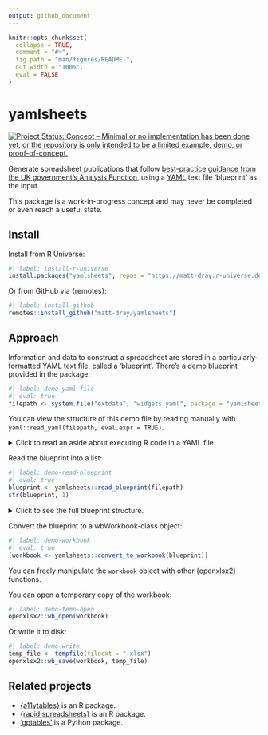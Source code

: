 ```yaml
---
output: github_document
---
```


<!-- README.md is generated from README.Rmd. Please edit that file -->

```r
knitr::opts_chunk$set(
  collapse = TRUE,
  comment = "#>",
  fig.path = "man/figures/README-",
  out.width = "100%",
  eval = FALSE
)
```

# yamlsheets

<!-- badges: start -->
[![Project Status: Concept – Minimal or no implementation has been done yet, or the repository is only intended to be a limited example, demo, or proof-of-concept.](https://www.repostatus.org/badges/latest/concept.svg)](https://www.repostatus.org/#concept)
<!-- badges: end -->

Generate spreadsheet publications that follow [best-practice guidance from the UK government's Analysis Function](https://analysisfunction.civilservice.gov.uk/policy-store/releasing-statistics-in-spreadsheets/), using a [YAML](https://yaml.org/) text file 'blueprint' as the input.

This package is a work-in-progress concept and may never be completed or even reach a useful state.

## Install

Install from R Universe:

```r
#| label: install-r-universe
install.packages("yamlsheets", repos = "https://matt-dray.r-universe.dev")
```

Or from GitHub via {remotes}:

```r
#| label: install-github
remotes::install_github("matt-dray/yamlsheets")
```

## Approach

Information and data to construct a spreadsheet are stored in a particularly-formatted YAML text file, called a 'blueprint'. There's a demo blueprint provided in the package:

```r
#| label: demo-yaml-file
#| eval: true
filepath <- system.file("extdata", "widgets.yaml", package = "yamlsheets")
```

You can view the structure of this demo file by reading manually with `yaml::read_yaml(filepath, eval.expr = TRUE)`.

<details><summary>Click to read an aside about executing R code in a YAML file.</summary>

Note that you can pass data into the YAML file on read by pre-pending `!expr` to R code that will be executed on-read with the argument `eval.expr = TRUE`.

You can choose to do this using the `eval.expr` argument in `yaml::read_yaml()`:

```r
#| label: demo-yaml-read
#| eval: true
yaml_raw <- yaml::read_yaml(filepath, eval.expr = FALSE)
yaml_evaluated <- yaml::read_yaml(filepath, eval.expr = TRUE)
```

Here you can see the raw, unevaluated R code in the YAML:

```r
#| label: demo-yaml-raw
#| eval: true
yaml_raw$table_1$table
```

And here you can see it's been evaluated and the data from the CSV file has been read in:

```r
#| label: demo-yaml-executed
#| eval: true
yaml_evaluated$table_1$table
```

</details>

Read the blueprint  into a list:

```r
#| label: demo-read-blueprint
#| eval: true
blueprint <- yamlsheets::read_blueprint(filepath)
str(blueprint, 1)
```

<details><summary>Click to see the full blueprint structure.</summary>

```r
#| label: demo-blueprint-full
#| eval: true
str(blueprint)
```

</details>

Convert the blueprint to a wbWorkbook-class object:

```r
#| label: demo-workbook
#| eval: true
(workbook <- yamlsheets::convert_to_workbook(blueprint))
```

You can freely manipulate the `workbook` object with other {openxlsx2} functions.

You can open a temporary copy of the workbook:

```r
#| label: demo-temp-open
openxlsx2::wb_open(workbook)
```

Or write it to disk:

```r
#| label: demo-write
temp_file <- tempfile(fileext = ".xlsx")
openxlsx2::wb_save(workbook, temp_file)
```

## Related projects

* [{a11ytables}](https://github.com/co-analysis/a11ytables) is an R package.
* [{rapid.spreadsheets}](https://github.com/RAPID-ONS/rapid.spreadsheets) is an R package.
* ['gptables'](https://github.com/best-practice-and-impact/gptables) is a Python package.
